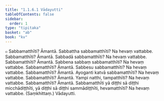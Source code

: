 ```yaml
---
title: "1.1.6.1 Vādayutti"
tableOfContents: false
sidebar:
  order: 1
type: "tipitaka"
basket: "ab"
book: "kv"
---
```



<DynamicBreadcrumb />

<Division number="282" book="kv">

<Paragraph number="622" book="kv">
๐ Sabbamatthīti? Āmantā. Sabbattha sabbamatthīti? Na hevaṃ vattabbe. Sabbamatthīti? Āmantā. Sabbadā sabbamatthīti? Na hevaṃ vattabbe. Sabbamatthīti? Āmantā. Sabbena sabbaṃ sabbamatthīti? Na hevaṃ vattabbe. Sabbamatthīti? Āmantā. Sabbesu sabbamatthīti? Na hevaṃ vattabbe. Sabbamatthīti? Āmantā. Ayoganti katvā sabbamatthīti? Na hevaṃ vattabbe. Sabbamatthīti? Āmantā. Yampi natthi, tampatthīti? Na hevaṃ vattabbe. Sabbamatthīti? Āmantā. Sabbamatthīti yā diṭṭhi sā diṭṭhi micchādiṭṭhīti, yā diṭṭhi sā diṭṭhi sammādiṭṭhīti, hevamatthīti? Na hevaṃ vattabbe. (Saṃkhittaṃ.)

</Paragraph>
</Division>

<Paragraph number="623" type="center" book="kv">
Vādayutti.
</Paragraph>
